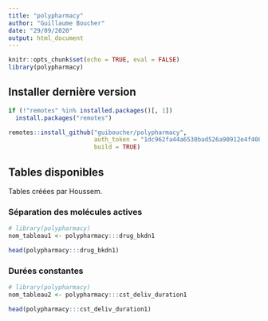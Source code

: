 ```yaml
---
title: "polypharmacy"
author: "Guillaume Boucher"
date: "29/09/2020"
output: html_document
---
```


```r
knitr::opts_chunk$set(echo = TRUE, eval = FALSE)
library(polypharmacy)
```

## Installer dernière version
```r
if (!"remotes" %in% installed.packages()[, 1])
  install.packages("remotes")

remotes::install_github("guiboucher/polypharmacy",
                        auth_token = "1dc962fa44a6530bad526a90912e4f4082cc174b",
                        build = TRUE)
```

## Tables disponibles

Tables créées par Houssem.

### Séparation des molécules actives
```r
# library(polypharmacy)
nom_tableau1 <- polypharmacy:::drug_bkdn1
```
```r
head(polypharmacy:::drug_bkdn1)
```

### Durées constantes
```r
# library(polypharmacy)
nom_tableau2 <- polypharmacy:::cst_deliv_duration1
```
```r
head(polypharmacy:::cst_deliv_duration1)
```
